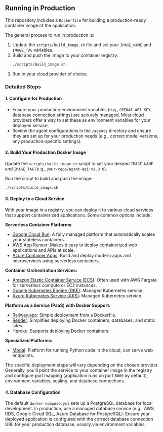 ## Running in Production

This repository includes a `Dockerfile` for building a production-ready container image of the application.

The general process to run in production is:

1.  Update the `scripts/build_image.sh` file and set your `IMAGE_NAME` and `IMAGE_TAG` variables.
2.  Build and push the image to your container registry:
    ```bash
    ./scripts/build_image.sh
    ```
3.  Run in your cloud provider of choice.

### Detailed Steps

#### 1. Configure for Production

- Ensure your production environment variables (e.g., `OPENAI_API_KEY`, database connection strings) are securely managed. Most cloud providers offer a way to set these as environment variables for your deployed service.
- Review the agent configurations in the `/agents` directory and ensure they are set up for your production needs (e.g., correct model versions, any production-specific settings).

#### 2. Build Your Production Docker Image

Update the `scripts/build_image.sh` script to set your desired `IMAGE_NAME` and `IMAGE_TAG` (e.g., `your-repo/agent-api:v1.0.0`).

Run the script to build and push the image:

```bash
./scripts/build_image.sh
```

#### 3. Deploy to a Cloud Service

With your image in a registry, you can deploy it to various cloud services that support containerized applications. Some common options include:

**Serverless Container Platforms:**

-   [Google Cloud Run](https://cloud.google.com/run): A fully managed platform that automatically scales your stateless containers.
-   [AWS App Runner](https://aws.amazon.com/apprunner/): Makes it easy to deploy containerized web applications and APIs at scale.
-   [Azure Container Apps](https://azure.microsoft.com/en-us/products/container-apps): Build and deploy modern apps and microservices using serverless containers.

**Container Orchestration Services:**

-   [Amazon Elastic Container Service (ECS)](https://aws.amazon.com/ecs/): Often used with AWS Fargate for serverless compute or EC2 instances.
-   [Google Kubernetes Engine (GKE)](https://cloud.google.com/kubernetes-engine): Managed Kubernetes service.
-   [Azure Kubernetes Service (AKS)](https://azure.microsoft.com/en-us/services/kubernetes-service/): Managed Kubernetes service.

**Platform as a Service (PaaS) with Docker Support:**

-   [Railway.app](https://railway.app/): Simple deployment from a Dockerfile.
-   [Render](https://render.com/): Simplifies deploying Docker containers, databases, and static sites.
-   [Heroku](https://www.heroku.com/): Supports deploying Docker containers.

**Specialized Platforms:**

-   [Modal](https://modal.com/): Platform for running Python code in the cloud, can serve web endpoints.

The specific deployment steps will vary depending on the chosen provider. Generally, you'll point the service to your container image in the registry and configure port mapping (application runs on port `8000` by default), environment variables, scaling, and database connections.

#### 4. Database Configuration

The default `docker-compose.yml` sets up a PostgreSQL database for local development. In production, use a managed database service (e.g., AWS RDS, Google Cloud SQL, Azure Database for PostgreSQL).
Ensure your deployed application is configured with the correct database connection URL for your production database, usually via environment variables.
